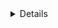 <Details title="Want to use a different IAM role?">
By default, the Database Service authenticates with the database servers using
the IAM identity assigned to the host running it or the `assume_role_arn` field
defined in the dynamic resources.

You can add the `--aws-assume-role-arn` flag to the `teleport db configure
create` command to overwrite the IAM identity. If the role requires an external
ID, use `--aws-external-id`. The IAM identity assigned to the host must be able
to assume the specified role.
</Details>
